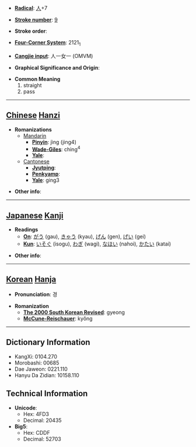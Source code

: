 * '''[[Wiktionary:Chinese radical index| Radical]]''': [[Wiktionary:Chinese radical index 人|人]]+7

* '''[[Wiktionary:Chinese total strokes index|Stroke number]]''': [[Wiktionary:Chinese total strokes index 9|9]]

* '''Stroke order''': 

* '''[[Wiktionary:Chinese four corner index|Four-Corner System]]''': 2121<sub>1</sub>

* '''[[Wiktionary:Chinese Cangjie index|Cangjie input]]''': 人一女一 (OMVM)

* '''Graphical Significance and Origin''': 

* '''Common Meaning'''
*#straight
*# pass


----

== [[Chinese]] [[Hanzi]] ==

* '''Romanizations'''
** [[Mandarin]]
*** '''[[Pinyin]]''': jìng (jing4)
*** '''[[Wade-Giles]]''': ching<sup>4</sup>
*** '''[[Yale]]''': 
**[[Cantonese]]
***'''[[Jyutping]]''':
***'''[[Penkyamp]]''': 
***'''[[Yale]]''': ging3

* '''Other info''': 

----

== [[Japanese]] [[Kanji]] ==

* '''Readings'''
** '''[[On]]''': [[がう]] (gau), [[きゃう]] (kyau), [[げん]] (gen), [[げい]] (gei)
** '''[[Kun]]''': [[いそぐ]] (isogu), [[わぎ]] (wagi), [[なほい]] (nahoi), [[かたい]] (katai)

* '''Other info''':  

----

== [[Korean]] [[Hanja]] ==

* '''Pronunciation''': 경

* '''Romanization'''
** '''[[The 2000 South Korean Revised Romanization|The 2000 South Korean Revised]]''': gyeong
** '''[[McCune-Reischauer]]''': kyŏng

----

== Dictionary Information ==

* KangXi: 0104.270
* Morobashi: 00685
* Dae Jaweon: 0221.110
* Hanyu Da Zidian: 10158.110

== Technical Information ==

* '''Unicode''':
** Hex: 4FD3
** Decimal: 20435
* '''Big5''':
** Hex: CDDF
** Decimal: 52703